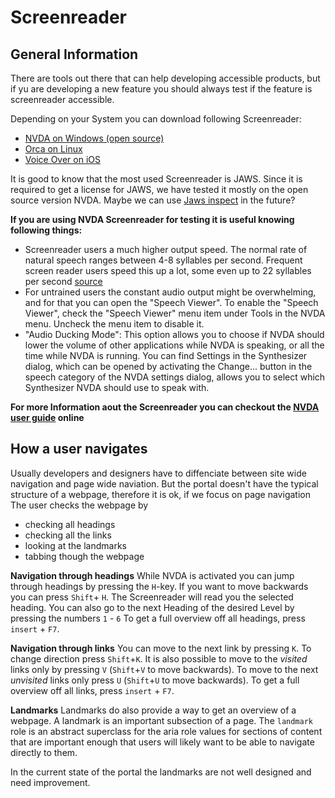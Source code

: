 
<Meta title="Introduction/Accessibility Overview/Screenreader" />

# Screenreader

## General Information

There are tools out there that can help developing accessible products, but if yu are developing a new feature you should always test
if the feature is screenreader accessible.

Depending on your System you can download following Screenreader:

- [NVDA on Windows (open source)](https://www.nvaccess.org/download/)
- [Orca on Linux](https://help.gnome.org/users/orca/stable/index.html.en)
- [Voice Over on iOS](https://support.apple.com/de-de/guide/voiceover/vo2682/mac)

It is good to know that the most used Screenreader is JAWS. Since it is required to get a license for JAWS, we have tested it mostly on the open source version NVDA.
Maybe we can use [Jaws inspect](https://www.tpgi.com/arc-platform/jaws-inspect/) in the future?


**If you are using NVDA Screenreader for testing it is useful knowing following things:**

- Screenreader users a much higher output speed. The normal rate of natural speech ranges between 4-8 syllables per second. Frequent screen reader users speed this up a lot, some even up to 22 syllables per second [source](https://techblog.topdesk.com/accessibility/how-screen-reader-users-read-the-web/#:~:text=The%20normal%20rate%20of%20natural,to%2022%20syllables%20per%20second!)
- For untrained users the constant audio output might be overwhelming, and for that you can open the "Speech Viewer". To enable the "Speech Viewer", check the "Speech Viewer" menu item under Tools in the NVDA menu. Uncheck the menu item to disable it.
- "Audio Ducking Mode": This option allows you to choose if NVDA should lower the volume of other applications while NVDA is speaking, or all the time while NVDA is running. You can find Settings in the Synthesizer dialog, which can be opened by activating the Change... button in the speech category of the NVDA settings dialog, allows you to select which Synthesizer NVDA should use to speak with.


**For more Information aout the Screenreader you can checkout the [NVDA user guide](https://www.nvaccess.org/files/nvda/documentation/userGuide.html) online**

## How a user navigates

Usually developers and designers have to diffenciate between site wide navigation and page wide naviation.
But the portal doesn't have the typical structure of a webpage, therefore it is ok, if we focus on page navigation
The user checks the webpage by

- checking all headings
- checking all the links
- looking at the landmarks
- tabbing though the webpage

**Navigation through headings**
While NVDA is activated you can jump through headings by pressing the `H`-key. If you want to move backwards you can press `Shift`+ `H`.
The Screenreader will read you the selected heading. You can also go to the next Heading of the desired Level by pressing the numbers `1` - `6`
To get a full overview off all headings, press `insert` + `F7`.

**Navigation through links**
You can move to the next link by pressing `K`. To change direction press `Shift`+`K`.
It is also possible to move to the *visited* links only by pressing `V` (`Shift`+`V` to move backwards).
To move to the next *unvisited* links only press `U` (`Shift`+`U` to move backwards).
To get a full overview off all links, press `insert` + `F7`.

**Landmarks**
Landmarks do also provide a way to get an overview of a webpage. A landmark is an important subsection of a page. The `landmark` role is an abstract
superclass for the aria role values for sections of content that are important enough that users will likely want to be able to navigate directly
to them.

In the current state of the portal the landmarks are not well designed and need improvement.
